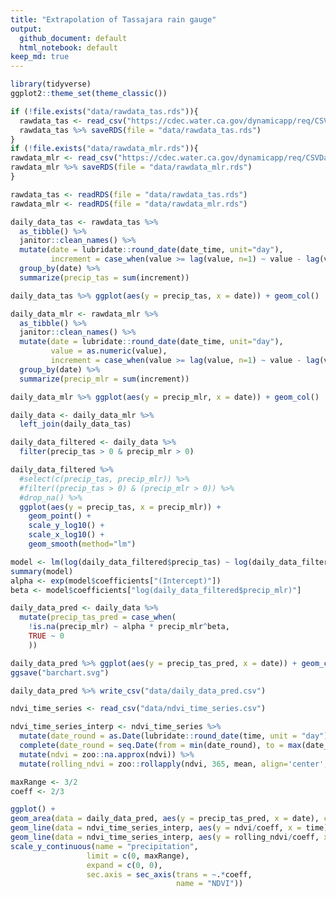 ```yaml
---
title: "Extrapolation of Tassajara rain gauge"
output:
  github_document: default
  html_notebook: default
keep_md: true
---
```


```r
library(tidyverse)
ggplot2::theme_set(theme_classic())

```

```r

if (!file.exists("data/rawdata_tas.rds")){
  rawdata_tas <- read_csv("https://cdec.water.ca.gov/dynamicapp/req/CSVDataServlet?Stations=TAS&SensorNums=16&dur_code=E&Start=1900-01-01&End=2023-02-16")
  rawdata_tas %>% saveRDS(file = "data/rawdata_tas.rds")
}
if (!file.exists("data/rawdata_mlr.rds")){
rawdata_mlr <- read_csv("https://cdec.water.ca.gov/dynamicapp/req/CSVDataServlet?Stations=MLR&SensorNums=2&dur_code=H&Start=1900-01-01&End=2023-02-16")
rawdata_mlr %>% saveRDS(file = "data/rawdata_mlr.rds")
}
```


```r
rawdata_tas <- readRDS(file = "data/rawdata_tas.rds")
rawdata_mlr <- readRDS(file = "data/rawdata_mlr.rds")

daily_data_tas <- rawdata_tas %>%
  as_tibble() %>%
  janitor::clean_names() %>% 
  mutate(date = lubridate::round_date(date_time, unit="day"),
         increment = case_when(value >= lag(value, n=1) ~ value - lag(value, n=1))) %>%
  group_by(date) %>%
  summarize(precip_tas = sum(increment))

daily_data_tas %>% ggplot(aes(y = precip_tas, x = date)) + geom_col()

daily_data_mlr <- rawdata_mlr %>% 
  as_tibble() %>%
  janitor::clean_names() %>% 
  mutate(date = lubridate::round_date(date_time, unit="day"),
         value = as.numeric(value),
         increment = case_when(value >= lag(value, n=1) ~ value - lag(value, n=1))) %>%
  group_by(date) %>%
  summarize(precip_mlr = sum(increment))

daily_data_mlr %>% ggplot(aes(y = precip_mlr, x = date)) + geom_col()


```

```r

daily_data <- daily_data_mlr %>% 
  left_join(daily_data_tas) 

daily_data_filtered <- daily_data %>%
  filter(precip_tas > 0 & precip_mlr > 0)

daily_data_filtered %>% 
  #select(c(precip_tas, precip_mlr)) %>%
  #filter((precip_tas > 0) & (precip_mlr > 0)) %>%
  #drop_na() %>%
  ggplot(aes(y = precip_tas, x = precip_mlr)) +
    geom_point() +
    scale_y_log10() +
    scale_x_log10() + 
    geom_smooth(method="lm")

model <- lm(log(daily_data_filtered$precip_tas) ~ log(daily_data_filtered$precip_mlr))
summary(model)
alpha <- exp(model$coefficients["(Intercept)"])
beta <- model$coefficients["log(daily_data_filtered$precip_mlr)"]

daily_data_pred <- daily_data %>% 
  mutate(precip_tas_pred = case_when(
    !is.na(precip_mlr) ~ alpha * precip_mlr^beta, 
    TRUE ~ 0
    ))

daily_data_pred %>% ggplot(aes(y = precip_tas_pred, x = date)) + geom_col()
ggsave("barchart.svg")

daily_data_pred %>% write_csv("data/daily_data_pred.csv")

```
```r
ndvi_time_series <- read_csv("data/ndvi_time_series.csv")

ndvi_time_series_interp <- ndvi_time_series %>%
  mutate(date_round = as.Date(lubridate::round_date(time, unit = "day"))) %>%
  complete(date_round = seq.Date(from = min(date_round), to = max(date_round), by = "day")) %>%
  mutate(ndvi = zoo::na.approx(ndvi)) %>%
  mutate(rolling_ndvi = zoo::rollapply(ndvi, 365, mean, align='center', fill=NA))

```

```r

maxRange <- 3/2
coeff <- 2/3

ggplot() + 
geom_area(data = daily_data_pred, aes(y = precip_tas_pred, x = date), color="cadetblue") +
geom_line(data = ndvi_time_series_interp, aes(y = ndvi/coeff, x = time), color="darkolivegreen2") +
geom_line(data = ndvi_time_series_interp, aes(y = rolling_ndvi/coeff, x = time), color="seagreen") +
scale_y_continuous(name = "precipitation",
                 limit = c(0, maxRange),
                 expand = c(0, 0),
                 sec.axis = sec_axis(trans = ~.*coeff, 
                                     name = "NDVI"))

```
